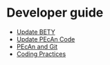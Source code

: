 # Developer guide {#developer-guide}

* [Update BETY](#updatebety)
* [Update PEcAn Code](#pecan-make)
* [PEcAn and Git](#pecan-git)
* [Coding Practices](#coding-practices)
